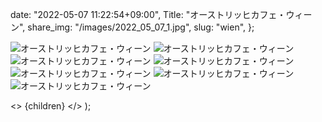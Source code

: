 
  date: "2022-05-07 11:22:54+09:00",
  Title: "オーストリッヒカフェ・ウィーン",
  share_img: "/images/2022_05_07_1.jpg",
  slug: "wien",
};

![オーストリッヒカフェ・ウィーン](/images/2022_05_07_1.jpg)
![オーストリッヒカフェ・ウィーン](/images/2022_05_07_2.jpg)
![オーストリッヒカフェ・ウィーン](/images/2022_05_07_3.jpg)
![オーストリッヒカフェ・ウィーン](/images/2022_05_07_4.jpg)
![オーストリッヒカフェ・ウィーン](/images/2022_05_07_5.jpg)
![オーストリッヒカフェ・ウィーン](/images/2022_05_07_6.jpg)
![オーストリッヒカフェ・ウィーン](/images/2022_05_07_7.jpg)

  <>
    <Head>
      <title>{meta.Title} | 異郷好実</title>
    </Head>
    <PostLayout meta={meta}>{children}</PostLayout>
  </>
);
